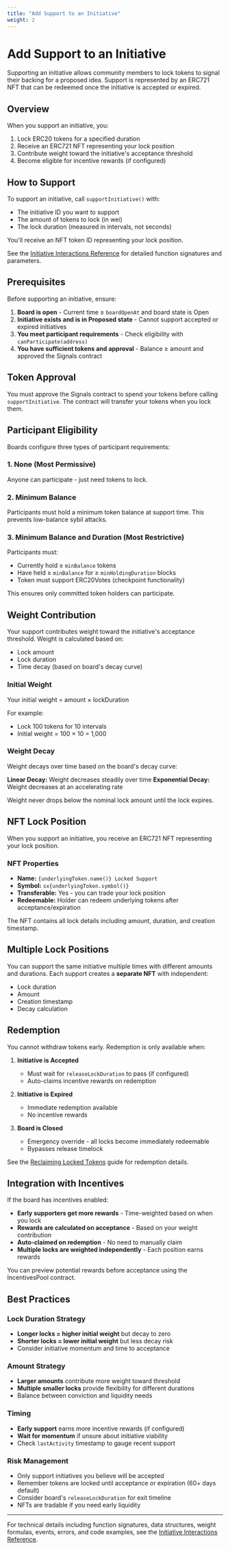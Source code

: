 ```yaml
---
title: "Add Support to an Initiative"
weight: 2
---
```


# Add Support to an Initiative

Supporting an initiative allows community members to lock tokens to signal their backing for a proposed idea. Support is represented by an ERC721 NFT that can be redeemed once the initiative is accepted or expired.

## Overview

When you support an initiative, you:
1. Lock ERC20 tokens for a specified duration
2. Receive an ERC721 NFT representing your lock position
3. Contribute weight toward the initiative's acceptance threshold
4. Become eligible for incentive rewards (if configured)

## How to Support

To support an initiative, call `supportInitiative()` with:
- The initiative ID you want to support
- The amount of tokens to lock (in wei)
- The lock duration (measured in intervals, not seconds)

You'll receive an NFT token ID representing your lock position.

See the [Initiative Interactions Reference](/reference/initiative-interactions#supporting-initiatives) for detailed function signatures and parameters.

## Prerequisites

Before supporting an initiative, ensure:

1. **Board is open** - Current time ≥ `boardOpenAt` and board state is Open
2. **Initiative exists and is in Proposed state** - Cannot support accepted or expired initiatives
3. **You meet participant requirements** - Check eligibility with `canParticipate(address)`
4. **You have sufficient tokens and approval** - Balance ≥ amount and approved the Signals contract

## Token Approval

You must approve the Signals contract to spend your tokens before calling `supportInitiative`. The contract will transfer your tokens when you lock them.

## Participant Eligibility

Boards configure three types of participant requirements:

### 1. None (Most Permissive)

Anyone can participate - just need tokens to lock.

### 2. Minimum Balance

Participants must hold a minimum token balance at support time. This prevents low-balance sybil attacks.

### 3. Minimum Balance and Duration (Most Restrictive)

Participants must:
- Currently hold ≥ `minBalance` tokens
- Have held ≥ `minBalance` for ≥ `minHoldingDuration` blocks
- Token must support ERC20Votes (checkpoint functionality)

This ensures only committed token holders can participate.

## Weight Contribution

Your support contributes weight toward the initiative's acceptance threshold. Weight is calculated based on:
- Lock amount
- Lock duration
- Time decay (based on board's decay curve)

### Initial Weight

Your initial weight = amount × lockDuration

For example:
- Lock 100 tokens for 10 intervals
- Initial weight = 100 × 10 = 1,000

### Weight Decay

Weight decays over time based on the board's decay curve:

**Linear Decay:** Weight decreases steadily over time
**Exponential Decay:** Weight decreases at an accelerating rate

Weight never drops below the nominal lock amount until the lock expires.

## NFT Lock Position

When you support an initiative, you receive an ERC721 NFT representing your lock position.

### NFT Properties

- **Name:** `{underlyingToken.name()} Locked Support`
- **Symbol:** `sx{underlyingToken.symbol()}`
- **Transferable:** Yes - you can trade your lock position
- **Redeemable:** Holder can redeem underlying tokens after acceptance/expiration

The NFT contains all lock details including amount, duration, and creation timestamp.

## Multiple Lock Positions

You can support the same initiative multiple times with different amounts and durations. Each support creates a **separate NFT** with independent:
- Lock duration
- Amount
- Creation timestamp
- Decay calculation

## Redemption

You cannot withdraw tokens early. Redemption is only available when:

1. **Initiative is Accepted**
   - Must wait for `releaseLockDuration` to pass (if configured)
   - Auto-claims incentive rewards on redemption

2. **Initiative is Expired**
   - Immediate redemption available
   - No incentive rewards

3. **Board is Closed**
   - Emergency override - all locks become immediately redeemable
   - Bypasses release timelock

See the [Reclaiming Locked Tokens](/initiatives/reclaim-tokens) guide for redemption details.

## Integration with Incentives

If the board has incentives enabled:

- **Early supporters get more rewards** - Time-weighted based on when you lock
- **Rewards are calculated on acceptance** - Based on your weight contribution
- **Auto-claimed on redemption** - No need to manually claim
- **Multiple locks are weighted independently** - Each position earns rewards

You can preview potential rewards before acceptance using the IncentivesPool contract.

## Best Practices

### Lock Duration Strategy

- **Longer locks = higher initial weight** but decay to zero
- **Shorter locks = lower initial weight** but less decay risk
- Consider initiative momentum and time to acceptance

### Amount Strategy

- **Larger amounts** contribute more weight toward threshold
- **Multiple smaller locks** provide flexibility for different durations
- Balance between conviction and liquidity needs

### Timing

- **Early support** earns more incentive rewards (if configured)
- **Wait for momentum** if unsure about initiative viability
- Check `lastActivity` timestamp to gauge recent support

### Risk Management

- Only support initiatives you believe will be accepted
- Remember tokens are locked until acceptance or expiration (60+ days default)
- Consider board's `releaseLockDuration` for exit timeline
- NFTs are tradable if you need early liquidity

---

For technical details including function signatures, data structures, weight formulas, events, errors, and code examples, see the [Initiative Interactions Reference](/reference/initiative-interactions#supporting-initiatives).
